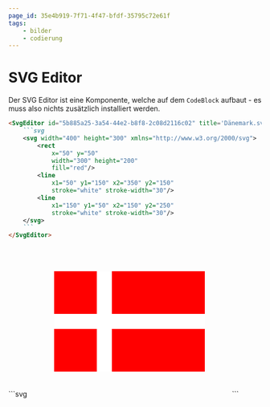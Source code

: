 ```yaml
---
page_id: 35e4b919-7f71-4f47-bfdf-35795c72e61f
tags:
    - bilder
    - codierung
---
```



# SVG Editor

Der SVG Editor ist eine Komponente, welche auf dem `CodeBlock` aufbaut - es muss also nichts zusätzlich installiert werden.

````md
<SvgEditor id="5b885a25-3a54-44e2-b8f8-2c08d2116c02" title='Dänemark.svg'>
    ```svg
    <svg width="400" height="300" xmlns="http://www.w3.org/2000/svg">
        <rect
            x="50" y="50"
            width="300" height="200"
            fill="red"/>
        <line
            x1="50" y1="150" x2="350" y2="150"
            stroke="white" stroke-width="30"/>
        <line
            x1="150" y1="50" x2="150" y2="250"
            stroke="white" stroke-width="30"/> 
    </svg>
    ```
</SvgEditor>
````

<BrowserWindow>
    <SvgEditor id="e3a48726-b2ec-4f5d-a18b-89e8de96b17b" title="Dänemark.svg">
        ```svg
        <svg width="400" height="300" xmlns="http://www.w3.org/2000/svg">
            <rect x="50" y="50" width="300" height="200" fill="red" />
            <line x1="50" y1="150" x2="350" y2="150" stroke="white" stroke-width="30" />
            <line x1="150" y1="50" x2="150" y2="250" stroke="white" stroke-width="30" />
        </svg>
        ```
    </SvgEditor>
</BrowserWindow>

